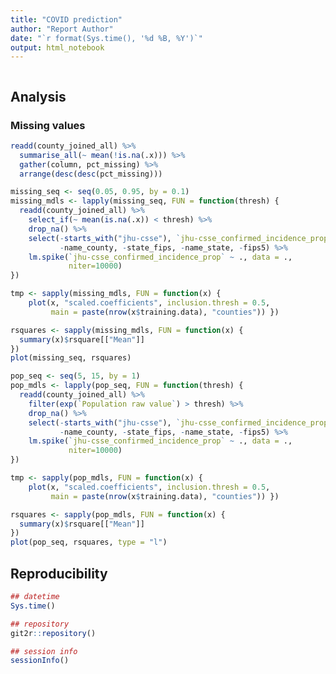 ```yaml
---
title: "COVID prediction"
author: "Report Author"
date: "`r format(Sys.time(), '%d %B, %Y')`"
output: html_notebook
---
```


```r
```

## Analysis

### Missing values

```r
readd(county_joined_all) %>%
  summarise_all(~ mean(!is.na(.x))) %>%
  gather(column, pct_missing) %>%
  arrange(desc(desc(pct_missing)))
```

```r
missing_seq <- seq(0.05, 0.95, by = 0.1)
missing_mdls <- lapply(missing_seq, FUN = function(thresh) {
  readd(county_joined_all) %>%
    select_if(~ mean(is.na(.x)) < thresh) %>%
    drop_na() %>% 
    select(-starts_with("jhu-csse"), `jhu-csse_confirmed_incidence_prop`,
           -name_county, -state_fips, -name_state, -fips5) %>%
    lm.spike(`jhu-csse_confirmed_incidence_prop` ~ ., data = .,
             niter=10000)
})
```
```r
tmp <- sapply(missing_mdls, FUN = function(x) {
    plot(x, "scaled.coefficients", inclusion.thresh = 0.5,
         main = paste(nrow(x$training.data), "counties")) })
```
```r
rsquares <- sapply(missing_mdls, FUN = function(x) {
  summary(x)$rsquare[["Mean"]]
})
plot(missing_seq, rsquares)
```

```r
pop_seq <- seq(5, 15, by = 1)
pop_mdls <- lapply(pop_seq, FUN = function(thresh) {
  readd(county_joined_all) %>%
    filter(exp(`Population raw value`) > thresh) %>% 
    drop_na() %>% 
    select(-starts_with("jhu-csse"), `jhu-csse_confirmed_incidence_prop`,
           -name_county, -state_fips, -name_state, -fips5) %>%
    lm.spike(`jhu-csse_confirmed_incidence_prop` ~ ., data = .,
             niter=10000)
})
```

```r
tmp <- sapply(pop_mdls, FUN = function(x) {
    plot(x, "scaled.coefficients", inclusion.thresh = 0.5,
         main = paste(nrow(x$training.data), "counties")) })
```

```r
rsquares <- sapply(pop_mdls, FUN = function(x) {
  summary(x)$rsquare[["Mean"]]
})
plot(pop_seq, rsquares, type = "l")
```

## Reproducibility

```r
## datetime
Sys.time() 

## repository
git2r::repository()

## session info
sessionInfo()
```
